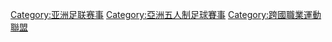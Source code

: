 [[Category:亚洲足联赛事|Category:亚洲足联赛事]]
[[Category:亞洲五人制足球賽事|Category:亞洲五人制足球賽事]]
[[Category:跨國職業運動聯盟|Category:跨國職業運動聯盟]]